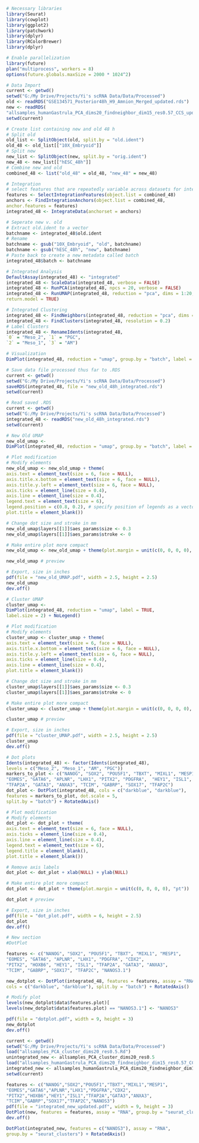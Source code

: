 ```r
# Necessary libraries
library(Seurat)
library(cowplot)
library(ggplot2)
library(patchwork)
library(dplyr)
library(RColorBrewer)
library(dplyr)
```

```r
# Enable parallelization
library(future)
plan("multiprocess", workers = 8)
options(future.globals.maxSize = 2000 * 1024^2)
```

```r
# Data Import
current <- getwd()
setwd("G:/My Drive/Projects/Yi's scRNA Data/Data/Processed")
old <- readRDS("GSE134571_Posterior48h_H9_Amnion_Merged_updated.rds")
new <- readRDS(
"allsamples_humanGastrula_PCA_dims20_findneighbor_dim15_res0.57_CCS_update.rds")
setwd(current)
```

```r
# Create list containing new and old 48 h
# Split old
old_list <- SplitObject(old, split.by = "old.ident")
old_48 <- old_list[["10X_Embryoid"]]
# Split new
new_list <- SplitObject(new, split.by = "orig.ident")
new_48 <- new_list[["hESC_48h"]]
# Combine new and old
combined_48 <- list("old_48" = old_48, "new_48" = new_48)
```

```r
# Integration
# select features that are repeatedly variable across datasets for integration
features <- SelectIntegrationFeatures(object.list = combined_48)
anchors <- FindIntegrationAnchors(object.list = combined_48,
anchor.features = features)
integrated_48 <- IntegrateData(anchorset = anchors)
```


```r
# Seperate new v. old
# Extract old.ident to a vector
batchname <- integrated_48$old.ident
# Rename
batchname <- gsub("10X_Embryoid", "old", batchname)
batchname <- gsub("hESC_48h", "new", batchname)
# Paste back to create a new metadata called batch
integrated_48$batch <- batchname
```

```r
# Integrated Analysis
DefaultAssay(integrated_48) <- "integrated"
integrated_48 <- ScaleData(integrated_48, verbose = FALSE)
integrated_48 <- RunPCA(integrated_48, npcs = 20, verbose = FALSE)
integrated_48 <- RunUMAP(integrated_48, reduction = "pca", dims = 1:20,
return.model = TRUE)
```

```r
# Integrated Clustering
integrated_48 <- FindNeighbors(integrated_48, reduction = "pca", dims = 1:20)
integrated_48 <- FindClusters(integrated_48, resolution = 0.2)
# Label Clusters
integrated_48 <- RenameIdents(integrated_48,
`0` = "Meso_2", `1` = "PGC",
`2` = "Meso_1", `3` = "AM")
```

```r
# Visualization
DimPlot(integrated_48, reduction = "umap", group.by = "batch", label = FALSE)
```

```r
# Save data file processed thus far to .RDS
current <- getwd()
setwd("G:/My Drive/Projects/Yi's scRNA Data/Data/Processed")
saveRDS(integrated_48, file = "new_old_48h_integrated.rds")
setwd(current)
```








```r
# Read saved .RDS
current <- getwd()
setwd("G:/My Drive/Projects/Yi's scRNA Data/Data/Processed")
integrated_48 <- readRDS("new_old_48h_integrated.rds")
setwd(current)
```

```r
# New Old UMAP
new_old_umap <-
DimPlot(integrated_48, reduction = "umap", group.by = "batch", label = FALSE)
```

```r
# Plot modification
# Modify elements
new_old_umap <- new_old_umap + theme(
axis.text = element_text(size = 6, face = NULL),
axis.title.x.bottom = element_text(size = 6, face = NULL),
axis.title.y.left = element_text(size = 6, face = NULL),
axis.ticks = element_line(size = 0.4),
axis.line = element_line(size = 0.4),
legend.text = element_text(size = 6),
legend.position = c(0.8, 0.2), # specify position of legends as a vector
plot.title = element_blank())

# Change dot size and stroke in mm
new_old_umap$layers[[1]]$aes_params$size <- 0.3
new_old_umap$layers[[1]]$aes_params$stroke <- 0

# Make entire plot more compact
new_old_umap <- new_old_umap + theme(plot.margin = unit(c(0, 0, 0, 0), "pt"))

new_old_umap # preview
```

```r
# Export, size in inches
pdf(file = "new_old_UMAP.pdf", width = 2.5, height = 2.5)
new_old_umap
dev.off()
```

```r
# Cluster UMAP
cluster_umap <-
DimPlot(integrated_48, reduction = "umap", label = TRUE,
label.size = 2) + NoLegend()
```

```r
# Plot modification
# Modify elements
cluster_umap <- cluster_umap + theme(
axis.text = element_text(size = 6, face = NULL),
axis.title.x.bottom = element_text(size = 6, face = NULL),
axis.title.y.left = element_text(size = 6, face = NULL),
axis.ticks = element_line(size = 0.4),
axis.line = element_line(size = 0.4),
plot.title = element_blank())

# Change dot size and stroke in mm
cluster_umap$layers[[1]]$aes_params$size <- 0.3
cluster_umap$layers[[1]]$aes_params$stroke <- 0

# Make entire plot more compact
cluster_umap <- cluster_umap + theme(plot.margin = unit(c(0, 0, 0, 0), "pt"))

cluster_umap # preview
```

```r
# Export, size in inches
pdf(file = "cluster_UMAP.pdf", width = 2.5, height = 2.5)
cluster_umap
dev.off()
```

```r
# Dot plots
Idents(integrated_48) <- factor(Idents(integrated_48),
levels = c("Meso_2", "Meso_1", "AM", "PGC"))
markers_to_plot <- c("NANOG", "SOX2", "POU5F1", "TBXT", "MIXL1", "MESP1",
"EOMES", "GATA6", "APLNR", "LHX1", "PITX2", "PDGFRA",  "HEY1", "ISL1",
"TFAP2A", "GATA3", "ANXA3", "TCIM", "GABRP", "SOX17", "TFAP2C")
dot_plot <- DotPlot(integrated_48, cols = c("darkblue", "darkblue"),
features = markers_to_plot, dot.scale = 5,
split.by = "batch") + RotatedAxis()
```

```r
# Plot modification
# Modify elements
dot_plot <- dot_plot + theme(
axis.text = element_text(size = 6, face = NULL),
axis.ticks = element_line(size = 0.4),
axis.line = element_line(size = 0.4),
legend.text = element_text(size = 6),
legend.title = element_blank(),
plot.title = element_blank())

# Remove axis labels
dot_plot <- dot_plot + xlab(NULL) + ylab(NULL)

# Make entire plot more compact
dot_plot <- dot_plot + theme(plot.margin = unit(c(0, 0, 0, 0), "pt"))

dot_plot # preview
```

```r
# Export, size in inches
pdf(file = "dot_plot.pdf", width = 6, height = 2.5)
dot_plot
dev.off()
```





```r
# New section
#DotPlot

features <- c("NANOG", "SOX2", "POU5F1", "TBXT", "MIXL1", "MESP1",
"EOMES", "GATA6", "APLNR", "LHX1", "PDGFRA", "CDX2",
"PITX2", "HOXB6", "HEY1", "ISL1", "TFAP2A", "GATA3", "ANXA3",
"TCIM", "GABRP", "SOX17", "TFAP2C", "NANOS3.1")

new_dotplot <- DotPlot(integrated_48, features = features, assay = "RNA",
cols = c("darkblue", "darkblue"), split.by = "batch") + RotatedAxis()

# Modify plot
levels(new_dotplot$data$features.plot)[
levels(new_dotplot$data$features.plot) == "NANOS3.1"] <- "NANOS3"

pdf(file = "dotplot.pdf", width = 9, height = 3)
new_dotplot
dev.off()
```






```r
current <- getwd()
setwd("G:/My Drive/Projects/Yi's scRNA Data/Data/Processed")
load("allsamples_PCA_cluster_dims20_res0.5.Rd")
unintegrated_new <- allsamples_PCA_cluster_dims20_res0.5
load("allsamples_humanGastrula_PCA_dims20_findneighbor_dim15_res0.57_CCS.Rd")
integrated_new <- allsamples_humanGastrula_PCA_dims20_findneighbor_dim15_res0.57
setwd(current)
```


```r
features <- c("NANOG","SOX2","POU5F1","TBXT","MIXL1","MESP1",
"EOMES","GATA6","APLNR","LHX1","PDGFRA","CDX2",
"PITX2","HOXB6","HEY1","ISL1","TFAP2A","GATA3","ANXA3",
"TCIM","GABRP","SOX17","TFAP2C","NANOS3")
pdf(file = "integrated_new_updated.pdf", width = 9, height = 3)
DotPlot(new, features = features, assay = "RNA", group.by = "seurat_clusters") + RotatedAxis()
dev.off()
```


```r
DotPlot(integrated_new, features = c("NANOS3"), assay = "RNA",
group.by = "seurat_clusters") + RotatedAxis()
```





```r
```
